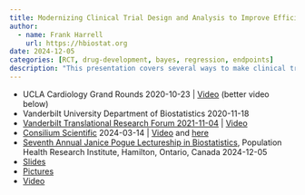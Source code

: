 ```yaml
---
title: Modernizing Clinical Trial Design and Analysis to Improve Efficiency & Flexibility
author:
  - name: Frank Harrell
    url: https://hbiostat.org
date: 2024-12-05
categories: [RCT, drug-development, bayes, regression, endpoints]
description: "This presentation covers several ways to make clinical trials more efficient and to reduce the chance of ending with an equivocal result.  Some of the approaches covered are Bayesian sequential designs allowing for study extension if results are promising, not being tied by type I assertion probabilities/α spending, using high-information longitudinal ordinal outcomes, and covariate adjustment."
---
```


* UCLA Cardiology Grand Rounds 2020-10-23 | [Video](https://youtu.be/1liOEyeDRbU) (better video below)
* Vanderbilt University Department of Biostatistics 2020-11-18
* [Vanderbilt Translational Research Forum 2021-11-04](https://my.vanderbilt.edu/translationalresearchforum) | [Video](https://youtu.be/ANNRSgpFPvM)
* [Consilium Scientific](https://consilium-scientific.org) 2024-03-14 | [Video](https://youtu.be/FI2ncRU9PPQ?si=zquTF6Qi8TGW8Qjb) and [here](https://www.linkedin.com/video/live/urn:li:ugcPost:7174090132512260096)
* [Seventh Annual Janice Pogue Lectureship in Biostatistics](https://www.phri.ca/lectureships/), Population Health Research Institute, Hamilton, Ontario, Canada 2024-12-05
* [Slides](https://hbiostat.org/talks/rcteff.html)
* [Pictures](https://www.linkedin.com/feed/update/urn%3Ali%3Aactivity%3A7271161538067992576/?midToken=AQHdxkrKc00ieg&midSig=2-vwKVisN9TXw1)
* [Video](https://lnkd.in/gnaSDUGw)

